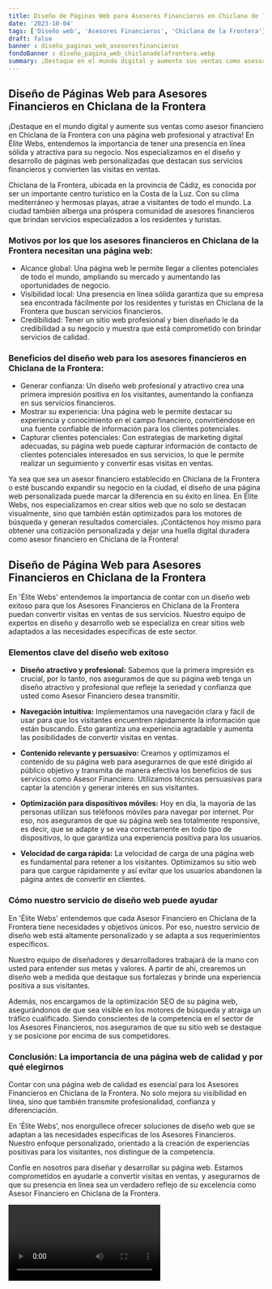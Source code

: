 ```yaml
---
title: Diseño de Páginas Web para Asesores Financieros en Chiclana de la Frontera
date: '2023-10-04'
tags: ['Diseño web', 'Asesores Financieros', 'Chiclana de la Frontera']
draft: false
banner : diseño_paginas_web_asesoresfinancieros
fondoBanner : diseño_pagina_web_chiclanadelafrontera.webp
summary: ¡Destaque en el mundo digital y aumente sus ventas como asesor financiero en Chiclana de la Frontera con una página web profesional y atractiva! En Élite Webs, entendemos la importancia de tener una presencia en línea sólida y atractiva para su negocio. Nos especializamos en el diseño y desarrollo de páginas web personalizadas que destacan sus servicios financieros y convierten las visitas en ventas.
---
```


## Diseño de Páginas Web para Asesores Financieros en Chiclana de la Frontera

¡Destaque en el mundo digital y aumente sus ventas como asesor financiero en Chiclana de la Frontera con una página web profesional y atractiva! En Élite Webs, entendemos la importancia de tener una presencia en línea sólida y atractiva para su negocio. Nos especializamos en el diseño y desarrollo de páginas web personalizadas que destacan sus servicios financieros y convierten las visitas en ventas.

Chiclana de la Frontera, ubicada en la provincia de Cádiz, es conocida por ser un importante centro turístico en la Costa de la Luz. Con su clima mediterráneo y hermosas playas, atrae a visitantes de todo el mundo. La ciudad también alberga una próspera comunidad de asesores financieros que brindan servicios especializados a los residentes y turistas.

### Motivos por los que los asesores financieros en Chiclana de la Frontera necesitan una página web:
- Alcance global: Una página web le permite llegar a clientes potenciales de todo el mundo, ampliando su mercado y aumentando las oportunidades de negocio.
- Visibilidad local: Una presencia en línea sólida garantiza que su empresa sea encontrada fácilmente por los residentes y turistas en Chiclana de la Frontera que buscan servicios financieros.
- Credibilidad: Tener un sitio web profesional y bien diseñado le da credibilidad a su negocio y muestra que está comprometido con brindar servicios de calidad.

### Beneficios del diseño web para los asesores financieros en Chiclana de la Frontera:
- Generar confianza: Un diseño web profesional y atractivo crea una primera impresión positiva en los visitantes, aumentando la confianza en sus servicios financieros.
- Mostrar su experiencia: Una página web le permite destacar su experiencia y conocimiento en el campo financiero, convirtiéndose en una fuente confiable de información para los clientes potenciales.
- Capturar clientes potenciales: Con estrategias de marketing digital adecuadas, su página web puede capturar información de contacto de clientes potenciales interesados ​​en sus servicios, lo que le permite realizar un seguimiento y convertir esas visitas en ventas.

Ya sea que sea un asesor financiero establecido en Chiclana de la Frontera o esté buscando expandir su negocio en la ciudad, el diseño de una página web personalizada puede marcar la diferencia en su éxito en línea. En Élite Webs, nos especializamos en crear sitios web que no solo se destacan visualmente, sino que también están optimizados para los motores de búsqueda y generan resultados comerciales. ¡Contáctenos hoy mismo para obtener una cotización personalizada y dejar una huella digital duradera como asesor financiero en Chiclana de la Frontera!

<GifSeo />

<Cta />

## Diseño de Página Web para Asesores Financieros en Chiclana de la Frontera

En 'Élite Webs' entendemos la importancia de contar con un diseño web exitoso para que los Asesores Financieros en Chiclana de la Frontera puedan convertir visitas en ventas de sus servicios. Nuestro equipo de expertos en diseño y desarrollo web se especializa en crear sitios web adaptados a las necesidades específicas de este sector.

### Elementos clave del diseño web exitoso

- **Diseño atractivo y profesional:** Sabemos que la primera impresión es crucial, por lo tanto, nos aseguramos de que su página web tenga un diseño atractivo y profesional que refleje la seriedad y confianza que usted como Asesor Financiero desea transmitir.

- **Navegación intuitiva:** Implementamos una navegación clara y fácil de usar para que los visitantes encuentren rápidamente la información que están buscando. Esto garantiza una experiencia agradable y aumenta las posibilidades de convertir visitas en ventas.

- **Contenido relevante y persuasivo:** Creamos y optimizamos el contenido de su página web para asegurarnos de que esté dirigido al público objetivo y transmita de manera efectiva los beneficios de sus servicios como Asesor Financiero. Utilizamos técnicas persuasivas para captar la atención y generar interés en sus visitantes.

- **Optimización para dispositivos móviles:** Hoy en día, la mayoría de las personas utilizan sus teléfonos móviles para navegar por internet. Por eso, nos aseguramos de que su página web sea totalmente responsive, es decir, que se adapte y se vea correctamente en todo tipo de dispositivos, lo que garantiza una experiencia positiva para los usuarios.

- **Velocidad de carga rápida:** La velocidad de carga de una página web es fundamental para retener a los visitantes. Optimizamos su sitio web para que cargue rápidamente y así evitar que los usuarios abandonen la página antes de convertir en clientes.

### Cómo nuestro servicio de diseño web puede ayudar

En 'Élite Webs' entendemos que cada Asesor Financiero en Chiclana de la Frontera tiene necesidades y objetivos únicos. Por eso, nuestro servicio de diseño web está altamente personalizado y se adapta a sus requerimientos específicos.

Nuestro equipo de diseñadores y desarrolladores trabajará de la mano con usted para entender sus metas y valores. A partir de ahí, crearemos un diseño web a medida que destaque sus fortalezas y brinde una experiencia positiva a sus visitantes.

Además, nos encargamos de la optimización SEO de su página web, asegurándonos de que sea visible en los motores de búsqueda y atraiga un tráfico cualificado. Siendo conscientes de la competencia en el sector de los Asesores Financieros, nos aseguramos de que su sitio web se destaque y se posicione por encima de sus competidores.

### Conclusión: La importancia de una página web de calidad y por qué elegirnos

Contar con una página web de calidad es esencial para los Asesores Financieros en Chiclana de la Frontera. No solo mejora su visibilidad en línea, sino que también transmite profesionalidad, confianza y diferenciación.

En 'Élite Webs', nos enorgullece ofrecer soluciones de diseño web que se adaptan a las necesidades específicas de los Asesores Financieros. Nuestro enfoque personalizado, orientado a la creación de experiencias positivas para los visitantes, nos distingue de la competencia.

Confíe en nosotros para diseñar y desarrollar su página web. Estamos comprometidos en ayudarle a convertir visitas en ventas, y asegurarnos de que su presencia en línea sea un verdadero reflejo de su excelencia como Asesor Financiero en Chiclana de la Frontera.

<Video />

<CtaBot job='Asesores Financieros' city='Chiclana de la Frontera'/>

<Gmaps query='Chiclana de la Frontera+españa+maps' />